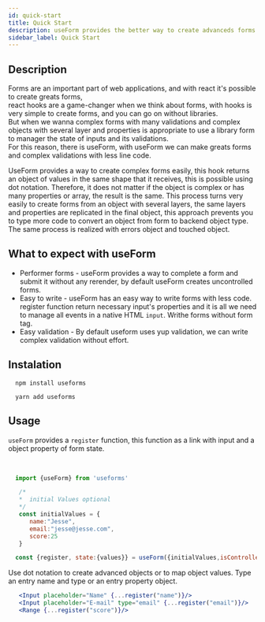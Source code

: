 ```yaml
---
id: quick-start
title: Quick Start
description: useForm provides the better way to create advanceds forms easily.also provides a simple way to validate form inputs. Try this!!!
sidebar_label: Quick Start
---
```


## Description

Forms are an important part of web applications, and with react it's possible to create greats forms,  
react hooks are a game-changer when we think about forms, with hooks is very simple to create forms, and you can go on without libraries.  
But when we wanna complex forms with many validations and complex objects with several layer and properties is appropriate to use a library form to manager the state of inputs and its validations.  
For this reason, there is useForm, with useForm we can make greats forms and complex validations with less line code.

UseForm provides a way to create complex forms easily, this hook returns an object of values ​​in the same shape that it receives, this is possible using dot notation. Therefore, 
it does not matter if the object is complex or has many properties or array, 
the result is the same. This process turns very easily to create forms from an object with several layers, 
the same layers and properties are replicated in the final object, 
this approach prevents you to type more code to convert an object from form to backend object type. The same process is realized with errors object and touched object.


## What to expect with useForm
- Performer forms - useForm provides a way to complete a form and submit it without any rerender, by default useForm creates uncontrolled forms.
- Easy to write - useForm has an easy way to write forms with less code. register function return necessary input's properties and it is all we need to manage all events in a native HTML `input`. Writhe forms without form tag.
- Easy validation - By default useform uses yup validation, we can write complex validation without effort.

## Instalation
```
  npm install useforms
```

```
  yarn add useforms
```

## Usage

`useForm` provides a `register` function, this function as a link with input and a object property of form state.

<QuickStartDemo/>
<br/>

```javascript
  import {useForm} from 'useforms'

   /*
   *  initial Values optional
   */
   const initialValues = {
      name:"Jesse",
      email:"jesse@jesse.com",
      score:25
   }

  const {register, state:{values}} = useForm({initialValues,isControlled:true})
```

Use dot notation to create advanced objects or to map object values. Type an entry name and type or an entry property object.

```jsx
   <Input placeholder="Name" {...register("name")}/>
   <Input placeholder="E-mail" type="email" {...register("email")}/>
   <Range {...register("score")}/>
```
